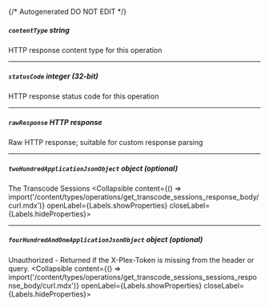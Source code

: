 {/* Autogenerated DO NOT EDIT  */}

##### `contentType` _string_
HTTP response content type for this operation

---
##### `statusCode` _integer (32-bit)_
HTTP response status code for this operation

---
##### `rawResponse` _HTTP response_
Raw HTTP response; suitable for custom response parsing

---
##### `twoHundredApplicationJsonObject` _object (optional)_
The Transcode Sessions
<Collapsible content={() => import('/content/types/operations/get_transcode_sessions_response_body/curl.mdx')} openLabel={Labels.showProperties} closeLabel={Labels.hideProperties}>
</Collapsible>

---
##### `fourHundredAndOneApplicationJsonObject` _object (optional)_
Unauthorized \- Returned if the X\-Plex\-Token is missing from the header or query.
<Collapsible content={() => import('/content/types/operations/get_transcode_sessions_sessions_response_body/curl.mdx')} openLabel={Labels.showProperties} closeLabel={Labels.hideProperties}>
</Collapsible>


